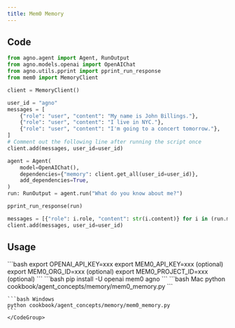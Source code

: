 ```yaml
---
title: Mem0 Memory
---
```

## Code

```python cookbook/agent_concepts/memory/mem0_memory.py
from agno.agent import Agent, RunOutput
from agno.models.openai import OpenAIChat
from agno.utils.pprint import pprint_run_response
from mem0 import MemoryClient

client = MemoryClient()

user_id = "agno"
messages = [
    {"role": "user", "content": "My name is John Billings."},
    {"role": "user", "content": "I live in NYC."},
    {"role": "user", "content": "I'm going to a concert tomorrow."},
]
# Comment out the following line after running the script once
client.add(messages, user_id=user_id)

agent = Agent(
    model=OpenAIChat(),
    dependencies={"memory": client.get_all(user_id=user_id)},
    add_dependencies=True,
)
run: RunOutput = agent.run("What do you know about me?")

pprint_run_response(run)

messages = [{"role": i.role, "content": str(i.content)} for i in (run.messages or [])]
client.add(messages, user_id=user_id)
```

## Usage

<Steps>
  <Snippet file="create-venv-step.mdx" />

  <Step title="Set your API keys">
    ```bash
    export OPENAI_API_KEY=xxx
    export MEM0_API_KEY=xxx (optional)
    export MEM0_ORG_ID=xxx (optional)
    export MEM0_PROJECT_ID=xxx (optional)
    ```
  </Step>

  <Step title="Install libraries">
    ```bash
    pip install -U openai mem0 agno
    ```
  </Step>

  <Step title="Run Agent">
    <CodeGroup>
    ```bash Mac
    python cookbook/agent_concepts/memory/mem0_memory.py
    ```

    ```bash Windows
    python cookbook/agent_concepts/memory/mem0_memory.py
    ```
    </CodeGroup>
  </Step>
</Steps>